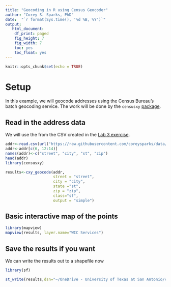 ```yaml
---
title: "Geocoding in R using Census Geocoder"
author: "Corey S. Sparks, PhD"
date:  "`r format(Sys.time(), '%d %B, %Y')`"
output:
   html_document:
    df_print: paged
    fig_height: 7
    fig_width: 7
    toc: yes
    toc_float: yes
---
```


```r
knitr::opts_chunk$set(echo = TRUE)
```

# Setup
In this example, we will geocode addresses using the Census Bureau's batch geocoding service. The work will be done by the `censusxy` [package](https://cran.r-project.org/web/packages/censusxy/vignettes/censusxy.html). 

## Read in the address data
We will use the from the CSV created in the [Lab 3 exercise](https://docs.google.com/document/d/e/2PACX-1vRe4u2C465ng7QW5xkPf06xZqxkup3FpS3cQkZQugMVyVN_uc7AsGJmd_9CEWWWhx1RRY33MERQeNwP/pub).

```r
addr<-read.csv(url("https://raw.githubusercontent.com/coreysparks/data/master/wic_west_side.csv"))
addr<-addr[c(6, 12:14)]
names(addr)<-c("street", "city", "st", "zip")
head(addr)
library(censusxy)

results<-cxy_geocode(addr,
                     street = "street",
                     city = "city",
                     state ="st",
                     zip = "zip",
                     class="sf",
                     output = "simple")
```

## Basic interactive map of the points
```r
library(mapview)
mapview(results, layer.name="WIC Services")

```

## Save the results if you want
We can write the results out to a shapefile now

```r
library(sf)

st_write(results,dsn="~/OneDrive - University of Texas at San Antonio/classes/gis_classwork/", layer="westside_wic", driver = "ESRI Shapefile",delete_layer = T, append=T)

```
